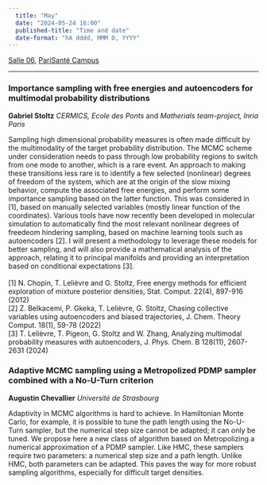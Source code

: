 ```yaml
---
  title: "May"
  date: "2024-05-24 16:00"
  published-title: "Time and date"
  date-format: "hA dddd, MMM D, YYYY"
---
```


[Salle 06](../../psc_rooms.qmd), [PariSanté Campus](https://maps.app.goo.gl/cpFoxoZgbT6HCV6x9)

------------------------------------------------------------------------

### Importance sampling with free energies and autoencoders for multimodal probability distributions

**Gabriel Stoltz** *CERMICS, Ecole des Ponts* and *Matherials team-project, Inria Paris*

Sampling high dimensional probability measures is often made difficult by the multimodality of the target probability distribution. The MCMC scheme under consideration needs to pass through low probability regions to switch from one mode to another, which is a rare event. An approach to making these transitions less rare is to identify a few selected (nonlinear) degrees of freedom of the system, which are at the origin of the slow mixing behavior, compute the associated free energies, and perform some importance sampling based on the latter function. This was considered in \[1\], based on manually selected variables (mostly linear function of the coordinates). Various tools have now recently been developed in molecular simulation to automatically find the most relevant nonlinear degrees of freedeom hindering sampling, based on machine learning tools such as autoencoders \[2\]. I will present a methodology to leverage these models for better sampling, and will also provide a mathematical analysis of the approach, relating it to principal manifolds and providing an interpretation based on conditional expectations \[3\]. \
\
\[1\] N. Chopin, T. Lelièvre and G. Stoltz, Free energy methods for efficient exploration of mixture posterior densities, Stat. Comput. 22(4), 897-916 (2012) \
\[2\] Z. Belkacemi, P. Gkeka, T. Lelièvre, G. Stoltz, Chasing collective variables using autoencoders and biased trajectories, J. Chem. Theory Comput. 18(1), 59-78 (2022)\
\[3\] T. Lelièvre, T. Pigeon, G. Stoltz and W. Zhang, Analyzing multimodal probability measures with autoencoders, J. Phys. Chem. B 128(11), 2607-2631 (2024)

### Adaptive MCMC sampling using a Metropolized PDMP sampler combined with a No-U-Turn criterion

**Augustin Chevallier** *Université de Strasbourg*

Adaptivity in MCMC algorithms is hard to achieve. In Hamiltonian Monte Carlo, for example, it is possible to tune the path length using the No-U-Turn sampler, but the numerical step size cannot be adapted; it can only be tuned. We propose here a new class of algorithm based on Metropolizing a numerical approximation of a PDMP sampler. Like HMC, these samplers require two parameters: a numerical step size and a path length. Unlike HMC, both parameters can be adapted. This paves the way for more robust sampling algorithms, especially for difficult target densities.

